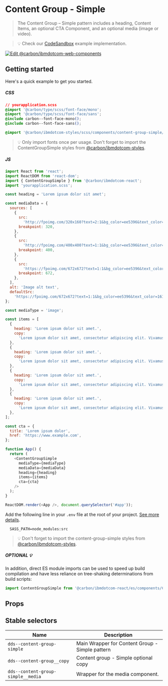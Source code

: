 
# Content Group - Simple

> The Content Group – Simple pattern includes a heading, Content Items, an
> optional CTA Component, and an optional media (image or video).

> 💡 Check our
> [CodeSandbox](https://githubbox.com/carbon-design-system/carbon-for-ibm-dotcom/tree/main/packages/react/examples/codesandbox/components/ContentGroupSimple)
> example implementation.

[![Edit @carbon/ibmdotcom-web-components](https://codesandbox.io/static/img/play-codesandbox.svg)](https://githubbox.com/carbon-design-system/carbon-for-ibm-dotcom/tree/main/packages/react/examples/codesandbox/components/ContentGroupSimple)

## Getting started

Here's a quick example to get you started.

##### CSS

```css
// yourapplication.scss
@import '@carbon/type/scss/font-face/mono';
@import '@carbon/type/scss/font-face/sans';
@include carbon--font-face-mono();
@include carbon--font-face-sans();

@import '@carbon/ibmdotcom-styles/scss/components/content-group-simple/index';
```

> 💡 Only import fonts once per usage. Don't forget to import the
> ContentGroupSimple styles from
> [@carbon/ibmdotcom-styles](https://github.com/carbon-design-system/carbon-for-ibm-dotcom/blob/main/packages/styles).

##### JS

```javascript
import React from 'react';
import ReactDOM from 'react-dom';
import { ContentGroupSimple } from '@carbon/ibmdotcom-react';
import 'yourapplication.scss';

const heading = 'Lorem ipsum dolor sit amet';

const mediaData = {
  sources: [
    {
      src:
        'http://fpoimg.com/320x160?text=2:1&bg_color=ee5396&text_color=161616',
      breakpoint: 320,
    },
    {
      src:
        'http://fpoimg.com/400x400?text=1:1&bg_color=ee5396&text_color=161616',
      breakpoint: 400,
    },
    {
      src:
        'https://fpoimg.com/672x672?text=1:1&bg_color=ee5396&text_color=161616',
      breakpoint: 672,
    },
  ],
  alt: 'Image alt text',
  defaultSrc:
    'https://fpoimg.com/672x672?text=1:1&bg_color=ee5396&text_color=161616',
};

const mediaType = 'image';

const items = [
  {
    heading: 'Lorem ipsum dolor sit amet.',
    copy:
      'Lorem ipsum dolor sit amet, consectetur adipiscing elit. Vivamus sed interdum tortor. Sed id pellentesque diam. In ut quam id mauris finibus efficitur quis ut arcu. Praesent purus turpis, venenatis eget odio et, tincidunt bibendum sem. Curabitur pretium elit non blandit lobortis. Donec quis pretium odio, in dignissim sapien.',
  },
  {
    heading: 'Lorem ipsum dolor sit amet.',
    copy:
      'Lorem ipsum dolor sit amet, consectetur adipiscing elit. Vivamus sed interdum tortor. Sed id pellentesque diam. In ut quam id mauris finibus efficitur quis ut arcu. Praesent purus turpis, venenatis eget odio et, tincidunt bibendum sem. Curabitur pretium elit non blandit lobortis. Donec quis pretium odio, in dignissim sapien.',
  },
  {
    heading: 'Lorem ipsum dolor sit amet.',
    copy:
      'Lorem ipsum dolor sit amet, consectetur adipiscing elit. Vivamus sed interdum tortor. Sed id pellentesque diam. In ut quam id mauris finibus efficitur quis ut arcu. Praesent purus turpis, venenatis eget odio et, tincidunt bibendum sem. Curabitur pretium elit non blandit lobortis. Donec quis pretium odio, in dignissim sapien.',
  },
  {
    heading: 'Lorem ipsum dolor sit amet.',
    copy:
      'Lorem ipsum dolor sit amet, consectetur adipiscing elit. Vivamus sed interdum tortor. Sed id pellentesque diam. In ut quam id mauris finibus efficitur quis ut arcu. Praesent purus turpis, venenatis eget odio et, tincidunt bibendum sem. Curabitur pretium elit non blandit lobortis. Donec quis pretium odio, in dignissim sapien.',
  },
];

const cta = {
  title: 'Lorem ipsum dolor',
  href: 'https://www.example.com',
};

function App() {
  return (
    <ContentGroupSimple
      mediaType={mediaType}
      mediaData={mediaData}
      heading={heading}
      items={items}
      cta={cta}
    />
  );
}

ReactDOM.render(<App />, document.querySelector('#app'));
```

Add the following line in your `.env` file at the root of your project.
[See more details](https://github.com/carbon-design-system/carbon-for-ibm-dotcom/tree/main/packages/styles#usage).

```
  SASS_PATH=node_modules:src
```

> 💡 Don't forget to import the content-group-simple styles from
> [@carbon/ibmdotcom-styles](https://github.com/carbon-design-system/carbon-for-ibm-dotcom/blob/main/packages/styles).

##### OPTIONAL 💡

In addition, direct ES module imports can be used to speed up build compilation
and have less reliance on tree-shaking determinations from build scripts:

```js
import ContentGroupSimple from '@carbon/ibmdotcom-react/es/components/ContentGroupSimple/ContentGroupSimple';
```

## Props

<Props of={ContentGroupSimple} />

## Stable selectors

| Name                               | Description                                     |
| ---------------------------------- | ----------------------------------------------- |
| `dds--content-group-simple`        | Main Wrapper for Content Group - Simple pattern |
| `dds--content-group__copy`         | Content group - Simple optional copy            |
| `dds--content-group-simple__media` | Wrapper for the media component.                |

<Description markdown={contributing} />
